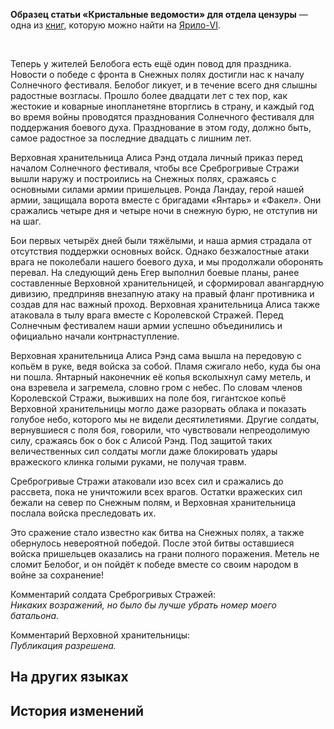 {{Книга Инфобокс
|id           = 124
|Название     = Образец статьи «Кристальные ведомости» для отдела цензуры
|Изображение  = Item Jarilo-VI Readable.png
|Мир          = Ярило-VI
|Томов        = 1
|Автор        = <!--нужно добавить-->
|Описание     = Образец статьи, доставленный руководству Среброгривых Стражей для ознакомления в первые дни Вечной мерзлоты. В ней описывается героизм первой Верховной хранительницы Алисы Рэнд, сражающейся своим пылающим копьём.
|Том1         = {{tx}}
|Источник1    = {{tx|Отсутствует источник}}
|Персонажи    = 
|Фракции      = 
}}
'''Образец статьи «Кристальные ведомости» для отдела цензуры''' — одна из [[Книги|книг]], которую можно найти на [[Ярило-VI]].
<!--
==Получение==
<gallery>
Книга НАЗВАНИЕ.png|НАЗВАНИЕ
Локация НАЗВАНИЕ.png|Расположение на карте. Ближайший пространственный якорь «[[НАЗВАНИЕ]]»
</gallery>
-->
<div align="center">{{Размер|32|Хорошие новости для Солнечного фестиваля:}}<br />
{{Размер|32|Решающая победа на передовой в Снежных полях}}</div>

Теперь у жителей Белобога есть ещё один повод для праздника. Новости о победе с фронта в Снежных полях достигли нас к началу Солнечного фестиваля. Белобог ликует, и в течение всего дня слышны радостные возгласы. Прошло более двадцати лет с тех пор, как жестокие и коварные инопланетяне вторглись в страну, и каждый год во время войны проводятся празднования Солнечного фестиваля для поддержания боевого духа. Празднование в этом году, должно быть, самое радостное за последние двадцать с лишним лет.

Верховная хранительница Алиса Рэнд отдала личный приказ перед началом Солнечного фестиваля, чтобы все Среброгривые Стражи вышли наружу и построились на Снежных полях, сражаясь с основными силами армии пришельцев. Ронда Ландау, герой нашей армии, защищала ворота вместе с бригадами «Янтарь» и «Факел». Они сражались четыре дня и четыре ночи в снежную бурю, не отступив ни на шаг.

Бои первых четырёх дней были тяжёлыми, и наша армия страдала от отсутствия поддержки основных войск. Однако безжалостные атаки врага не поколебали нашего боевого духа, и мы продолжали оборонять перевал. На следующий день Егер выполнил боевые планы, ранее составленные Верховной хранительницей, и сформировал авангардную дивизию, предприняв внезапную атаку на правый фланг противника и создав для нас важный проход. Верховная хранительница Алиса также атаковала в тылу врага вместе с Королевской Стражей. Перед Солнечным фестивалем наши армии успешно объединились и официально начали контрнаступление.

Верховная хранительница Алиса Рэнд сама вышла на передовую с копьём в руке, ведя войска за собой. Пламя сжигало небо, куда бы она ни пошла. Янтарный наконечник её копья всколыхнул саму метель, и она взревела и загремела, словно гром с небес. По словам членов Королевской Стражи, выживших на поле боя, гигантское копьё Верховной хранительницы могло даже разорвать облака и показать голубое небо, которого мы не видели десятилетиями. Другие солдаты, вернувшиеся с поля боя, говорили, что чувствовали непреодолимую силу, сражаясь бок о бок с Алисой Рэнд. Под защитой таких величественных сил солдаты могли даже блокировать удары вражеского клинка голыми руками, не получая травм.

Среброгривые Стражи атаковали изо всех сил и сражались до рассвета, пока не уничтожили всех врагов. Остатки вражеских сил бежали на север по Снежным полям, и Верховная хранительница послала войска преследовать их.

Это сражение стало известно как битва на Снежных полях, а также обернулось невероятной победой. После этой битвы оставшиеся войска пришельцев оказались на грани полного поражения. Метель не сломит Белобог, и он пойдёт к победе вместе со своим народом в войне за сохранение!

Комментарий солдата Среброгривых Стражей:<br />
''Никаких возражений, но было бы лучше убрать номер моего батальона.''

Комментарий Верховной хранительницы:<br />
''Публикация разрешена.''

==На других языках==
{{На других языках
|en   = Crystal Daily's Sample Article for the Censorship Office
|zhs  = 水晶日报的送审样稿
|zht  = 水晶日報的送審樣稿
|ja   = 水晶日報の見本紙
|ko   = 수정일보의 심사용 원고 샘플
|es   = Artículo de muestra de «El Cristal de la Actualidad» para revisión por parte de la oficina censora
|fr   = Modèle d'article du ''Quotidien du cristal'' destiné au bureau de censure
|ru   = Образец статьи «Кристальные ведомости» для отдела цензуры
|th   = ตัวอย่างต้นฉบับของ Crystal Daily ที่ส่งให้เจ้าหน้าที่ตรวจสอบ
|vi   = Bản Thảo Xét Duyệt Của Nhật Báo Pha Lê
|de   = Musterartikel aus dem Kristallkurier für die Zensurbehörde
|id   = Contoh Artikel Harian Kristal untuk Kantor Sensor Penyensoran
|pt   = Exemplo de Artigo do "Cristal Diário" para o Departamento de Censura
}}

==История изменений==
{{История изменений|2.7}}